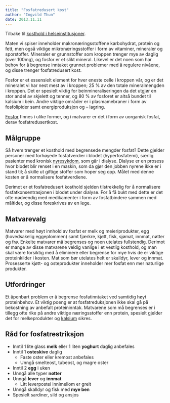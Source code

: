 ```yaml
---
title: "Fosfatredusert kost"
author: "Ingvild Thun"
date: 2013.11.11
---
```


Tilbake til [kosthold i helseinstitusjoner](../../kosthold-institusjoner.qmd).

Maten vi spiser inneholder makronæringsstoffene karbohydrat, protein og fett, men også viktige mikronæringsstoffer i form av vitaminer, mineraler og sporstoffer. Mineraler er grunnstoffer som kroppen trenger mye av daglig (over 100mg), og fosfor er et slikt mineral. Likevel er det noen som har behov for å begrense inntaket grunnet problemer med å regulere nivåene, og disse trenger fosfatredusert kost.

Fosfor er et essensielt element for hver eneste celle i kroppen vår, og er det mineralet vi har nest mest av i kroppen; 25 % av den totale mineralmengden i kroppen. Det er spesielt viktig for beinmineraliseringen da det utgjør en stor andel av skjelett og tenner, og 80 % av fosforet er altså bundet til kalsium i bein. Andre viktige områder er i plasmamebraner i form av fosfolipider samt energiproduksjon og – lagring. 

[Fosfor](../naeringsstoffer/fosfor.qmd) finnes i ulike former, og i matvarer er det i form av uorganisk fosfat, derav fosfatredusertkost.

## Målgruppe

Så hvem trenger et kosthold med begrensede mengder fosfat? Dette gjelder personer med forhøyede fosfatverdier i blodet (hyperfosfatemi), særlig pasienter med kronisk [nyresykdom](../fysiologi/nyre4.qmd), som går i dialyse. Dialyse er en prosess hvor blodet blir renset i en maskin, som da gjør den jobben nyrene ikke er i stand til; å skille ut giftige stoffer som hoper seg opp. Målet med denne kosten er å normalisere fosfatverdiene.

Derimot er et fosfatredusert kosthold sjelden tilstrekkelig for å normalisere fosfatkonsentrasjonen i blodet under dialyse. For å få bukt med dette er det ofte nødvendig med medikamenter i form av fosfatbindere sammen med måltider, og disse foreskrives av en lege.

## Matvarevalg

Matvarer med høyt innhold av fosfat er melk og meieriprodukter, egg (hovedsakelig eggeplommen) samt fjærkre, kjøtt, fisk, sjømat, innmat, nøtter og frø. Enkelte matvarer må begrenses og noen utelates fullstendig. Derimot er mange av disse matvarene veldig vanlige i et vestlig kosthold, og man skal være forsiktig med å eliminere eller begrense for mye hvis de er viktige proteinkilder i kosten. Mat som bør utelates helt er skalldyr, lever og innmat. Prosesserte kjøtt- og osteprodukter inneholder mer fosfat enn mer naturlige produkter.

## Utfordringer

Et åpenbart problem er å begrense fosfatinntaket ved samtidig høyt proteinbehov. Et viktig poeng er at fosfatreduksjonen ikke skal gå på bekostning av anbefalt proteininntak. Matvarene som må begrenses er i tillegg ofte rike på andre viktige næringsstoffer enn protein, spesielt gjelder det for melkeprodukter og [kalsium](../naeringsstoffer/kalsium.qmd) sikres.

## Råd for fosfatrestriksjon

-   Inntil 1 lite glass **melk** eller 1 liten **yoghurt** daglig anbefales
-   Inntil 1 **osteskive** daglig
    -   Faste oster eller kremost anbefales
    -   Unngå smelteost, tubeost, og magre oster
-   Inntil 2 **egg** i uken
-   Unngå alle typer **nøtter**
-   Unngå **lever** og **innmat**
    -   Litt leverpostei innimellom er greit
-   Unngå skalldyr og fisk med **mye ben**
-   Spesielt sardiner, sild og ansjos
